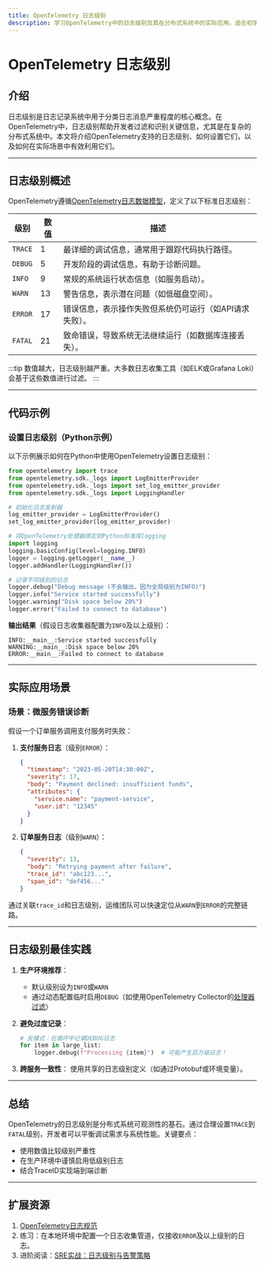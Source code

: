 ```yaml
---
title: OpenTelemetry 日志级别
description: 学习OpenTelemetry中的日志级别及其在分布式系统中的实际应用。适合初学者的完整指南。
---
```


# OpenTelemetry 日志级别

## 介绍

日志级别是日志记录系统中用于分类日志消息严重程度的核心概念。在OpenTelemetry中，日志级别帮助开发者过滤和识别关键信息，尤其是在复杂的分布式系统中。本文将介绍OpenTelemetry支持的日志级别、如何设置它们，以及如何在实际场景中有效利用它们。

---

## 日志级别概述

OpenTelemetry遵循[OpenTelemetry日志数据模型](https://opentelemetry.io/docs/reference/specification/logs/data-model/)，定义了以下标准日志级别：

| 级别       | 数值 | 描述                                                                 |
|------------|------|--------------------------------------------------------------------|
| `TRACE`    | 1    | 最详细的调试信息，通常用于跟踪代码执行路径。                         |
| `DEBUG`    | 5    | 开发阶段的调试信息，有助于诊断问题。                                 |
| `INFO`     | 9    | 常规的系统运行状态信息（如服务启动）。                               |
| `WARN`     | 13   | 警告信息，表示潜在问题（如低磁盘空间）。                             |
| `ERROR`    | 17   | 错误信息，表示操作失败但系统仍可运行（如API请求失败）。               |
| `FATAL`    | 21   | 致命错误，导致系统无法继续运行（如数据库连接丢失）。                  |

:::tip
数值越大，日志级别越严重。大多数日志收集工具（如ELK或Grafana Loki）会基于这些数值进行过滤。
:::

---

## 代码示例

### 设置日志级别（Python示例）

以下示例展示如何在Python中使用OpenTelemetry设置日志级别：

```python
from opentelemetry import trace
from opentelemetry.sdk._logs import LogEmitterProvider
from opentelemetry.sdk._logs import set_log_emitter_provider
from opentelemetry.sdk._logs import LoggingHandler

# 初始化日志发射器
log_emitter_provider = LogEmitterProvider()
set_log_emitter_provider(log_emitter_provider)

# 将OpenTelemetry处理器绑定到Python标准库logging
import logging
logging.basicConfig(level=logging.INFO)
logger = logging.getLogger(__name__)
logger.addHandler(LoggingHandler())

# 记录不同级别的日志
logger.debug("Debug message (不会输出，因为全局级别为INFO)")
logger.info("Service started successfully")
logger.warning("Disk space below 20%")
logger.error("Failed to connect to database")
```

**输出结果**（假设日志收集器配置为`INFO`及以上级别）：
```
INFO:__main__:Service started successfully
WARNING:__main__:Disk space below 20%
ERROR:__main__:Failed to connect to database
```

---

## 实际应用场景

### 场景：微服务错误诊断
假设一个订单服务调用支付服务时失败：

1. **支付服务日志**（级别`ERROR`）：
   ```json
   {
     "timestamp": "2023-05-20T14:30:00Z",
     "severity": 17,
     "body": "Payment declined: insufficient funds",
     "attributes": {
       "service.name": "payment-service",
       "user.id": "12345"
     }
   }
   ```

2. **订单服务日志**（级别`WARN`）：
   ```json
   {
     "severity": 13,
     "body": "Retrying payment after failure",
     "trace_id": "abc123...",
     "span_id": "def456..."
   }
   ```

通过关联`trace_id`和日志级别，运维团队可以快速定位从`WARN`到`ERROR`的完整链路。

---

## 日志级别最佳实践

1. **生产环境推荐**：
   - 默认级别设为`INFO`或`WARN`
   - 通过动态配置临时启用`DEBUG`（如使用OpenTelemetry Collector的[处理器过滤](https://opentelemetry.io/docs/collector/configuration/#processors)）

2. **避免过度记录**：
   ```python
   # 反模式：在循环中记录DEBUG日志
   for item in large_list:
       logger.debug(f"Processing {item}")  # 可能产生百万级日志！
   ```

3. **跨服务一致性**：
   使用共享的日志级别定义（如通过Protobuf或环境变量）。

---

## 总结

OpenTelemetry的日志级别是分布式系统可观测性的基石。通过合理设置`TRACE`到`FATAL`级别，开发者可以平衡调试需求与系统性能。关键要点：
- 使用数值比较级别严重性
- 在生产环境中谨慎启用低级别日志
- 结合TraceID实现端到端诊断

---

## 扩展资源

1. [OpenTelemetry日志规范](https://opentelemetry.io/docs/reference/specification/logs/)
2. 练习：在本地环境中配置一个日志收集管道，仅接收`ERROR`及以上级别的日志。
3. 进阶阅读：[SRE实战：日志级别与告警策略](https://sre.google/sre-book/monitoring-distributed-systems/)